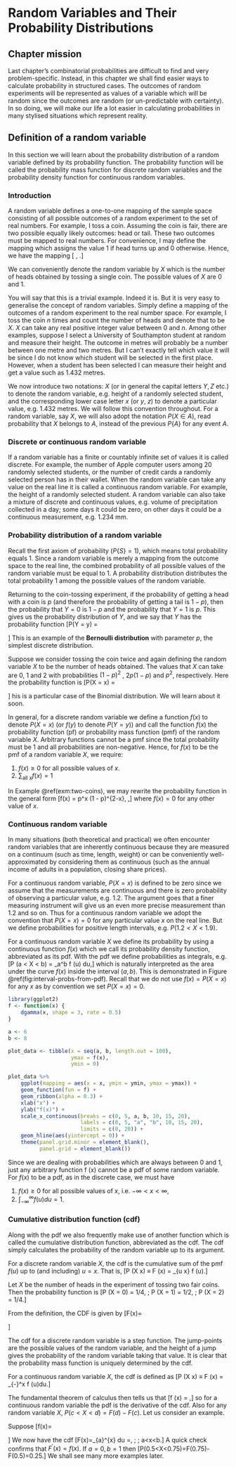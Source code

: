# Random Variables and Their Probability Distributions

## Chapter mission

Last chapter's combinatorial probabilities are difficult to find and very problem-specific. Instead,
in this chapter we shall find easier ways to calculate probability in structured cases. The outcomes
of random experiments will be represented as values of a variable which will be random since the
outcomes are random (or un-predictable with certainty). In so doing, we will make our life a lot
easier in calculating probabilities in many stylised situations which represent reality. 

## Definition of a random variable

In this section we will learn about the probability distribution of a random variable defined by
its probability function. The probability function will be called the probability mass function for
discrete random variables and the probability density function for continuous random variables.

### Introduction

A random variable defines a one-to-one mapping of the sample space consisting of all possible
outcomes of a random experiment to the set of real numbers. For example, I toss a coin. Assuming
the coin is fair, there are two possible equally likely outcomes: head or tail. These two outcomes
must be mapped to real numbers. For convenience, I may define the mapping which assigns the
value 1 if head turns up and 0 otherwise. Hence, we have the mapping
\[\text{Head} \rightarrow 1, \text{Tail} \rightarrow 0.\]

We can conveniently denote the random variable by $X$ which is the number of heads obtained by
tossing a single coin. The possible values of $X$ are $0$ and $1$.

You will say that this is a trivial example. Indeed it is. But it is very easy to generalise the
concept of random variables. Simply define a mapping of the outcomes of a random experiment
to the real number space. For example, I toss the coin $n$ times and count the number of heads
and denote that to be $X$. $X$ can take any real positive integer value between $0$ and
$n$. Among other examples, suppose I select a University of Southampton student at random and
measure their height. The outcome in metres will probably be a number between one metre 
and two metres. 
But I can't exactly tell which value it will be since I do not know which student will be
selected in the first place. However, when a student has been selected I can measure their height
and get a value such as $1.432$ metres.

We now introduce two notations: $X$ (or in general the capital letters $Y, Z$ etc.) to denote the
random variable, e.g. height of a randomly selected student, and the corresponding lower case letter
$x$ (or $y$, $z$) to denote a particular value, e.g. 1.432 metres. We will follow this convention throughout.
For a random variable, say $X$, we will also adopt the notation $P (X \in A)$, read
probability that $X$
belongs to $A$, instead of the previous $P \{A\}$ for any event $A$.


### Discrete or continuous random variable

If a random variable has a finite or countably infinite set of values it is called discrete. For example,
the number of Apple computer users among 20 randomly selected students, or the number of credit
cards a randomly selected person has in their wallet.
When the random variable can take any value on the real line it is called a continuous random
variable. For example, the height of a randomly selected student. A random variable can also take
a mixture of discrete and continuous values, e.g. volume of precipitation collected in a day; some
days it could be zero, on other days it could be a continuous measurement, e.g. 1.234 mm.

### Probability distribution of a random variable


Recall the first axiom of probability ($P \{S\} = 1$), which means total probability equals 1. 
Since a random variable is merely a mapping from the outcome space to the real line, the combined
probability of all possible values of the random variable must be equal to 1.
A probability distribution distributes the total probability 1 among the
possible values of the random variable.

:::{.example}
Returning to the coin-tossing experiment, if the probability of getting a head with
a coin is $p$ (and therefore the probability of getting a tail is $1 - p$), 
then the probability that $Y = 0$
is $1 - p$ and the probability that $Y = 1$ is $p$. 
This gives us the probability distribution of $Y$, and we
say that $Y$ has the probability function
\[P(Y = y) = \begin{cases} 1-p & \text{for $y = 0$} \\
p & \text{for $y = 1$.} \end{cases}\]
This is an example of the **Bernoulli distribution** with parameter $p$, the simplest discrete
distribution.
:::

:::{.example #two-coins}
Suppose we consider tossing the coin twice and again defining the random variable
$X$ to be the number of heads obtained. The values that $X$ can take are $0$, $1$ and $2$ 
with probabilities
$(1 - p)^2$ , $2p(1 - p)$ and $p^2$, respectively. Here the probability function is
\[P(X = x) = \begin{cases}
  (1 - p)^2 & \text{for $x = 0$} \\
  2p(1 - p) & \text{for $x = 1$} \\
  p^2 & \text{for $x = 2$.}
  \end{cases}\]
his is a particular case of the Binomial distribution. We will learn about it soon.
:::

In general, for a discrete random variable we define a function $f(x)$ to denote $P (X = x)$
(or $f (y)$ to denote $P (Y = y)$) and call the function $f (x)$
the probability function (pf) or probability
mass function (pmf) of the random variable $X$. Arbitrary functions cannot be a pmf since the
total probability must be 1 and all probabilities are non-negative. Hence, for $f (x)$ to be the pmf
of a random variable $X$, we require:

1. $f (x) \geq 0$ for all possible values of $x$.
2. $\sum_{\text{all $x$}} f (x) = 1$

In Example \@ref(exm:two-coins), we may rewrite the probability function in the general form
\[f(x) = \binom{2}{x} p^x (1 - p)^{2-x}, \text{for $x = 0, 1, 2$},\]
where $f (x) = 0$ for any other value of $x$.

### Continuous random variable

In many situations (both theoretical and practical) we often encounter random variables that are
inherently continuous because they are measured on a continuum (such as time, length, weight)
or can be conveniently well-approximated by considering them as continuous (such as the annual
income of adults in a population, closing share prices).

For a continuous random variable, $P (X = x)$ is defined to be zero since we assume that the
measurements are continuous and there is zero probability of observing a particular value, e.g. $1.2$.
The argument goes that a finer measuring instrument will give us an even more precise 
measurement than $1.2$ and so on. Thus for a continuous random variable we adopt the
convention that
$P (X = x) = 0$ for any particular value $x$ on the real line. 
But we define probabilities for positive
length intervals, e.g. $P (1.2 < X < 1.9)$.

For a continuous random variable $X$ we define its probability by using a continuous function
$f(x)$ which we call its probability density function, abbreviated as its pdf. With the pdf we define
probabilities as integrals, e.g.
\[P (a < X < b) = \int_a^b f (u) du,\]
which is naturally interpreted as the area under the curve $f (x)$ inside the interval $(a, b)$. 
This is demonstrated in Figure \@ref(fig:interval-probs-from-pdf).
Recall
that we do not use $f (x) = P (X = x)$ for any $x$ as by convention we set $P(X = x) = 0$.

```r
library(ggplot2)
f <- function(x) {
    dgamma(x, shape = 3, rate = 0.5)
}

a <- 6
b <- 8

plot_data <- tibble(x = seq(a, b, length.out = 100),
                    ymax = f(x),
                    ymin = 0)

plot_data %>%
    ggplot(mapping = aes(x = x, ymin = ymin, ymax = ymax)) + 
    geom_function(fun = f) +
    geom_ribbon(alpha = 0.3) +
    xlab("x") +
    ylab("f(x)") +
    scale_x_continuous(breaks = c(0, 5, a, b, 10, 15, 20),
                       labels = c(0, 5, "a", "b", 10, 15, 20),
                       limits = c(0, 20)) +
    geom_hline(aes(yintercept = 0)) +
    theme(panel.grid.minor = element_blank(),
          panel.grid = element_blank())
```

Since we are dealing with probabilities which are always between $0$ and $1$, just any arbitrary
function f (x) cannot be a pdf of some random variable. For $f (x)$ to be a pdf, as in the discrete
case, we must have

1. $f (x) \geq 0$ for all possible values of $x$, i.e. $-\infty < x < \infty$,
2. $\int_{-\infty}^{\infty} f (u)du = 1$.

### Cumulative distribution function (cdf)

Along with the pdf we also frequently make use of another function which is called the cumulative
distribution function, abbreviated as the cdf. The cdf simply calculates the probability of the
random variable up to its argument.

For a discrete random variable $X$, the cdf is the cumulative sum
of the pmf $f(u)$ up to (and including) $u = x$. That is,
\[P (X \leq x) ≡ F (x) = \sum_{u \leq x} f (u).\]

:::{.example}
Let $X$ be the number of heads in the experiment of tossing two fair coins. Then
the probability function is
\[P (X = 0) = 1/4, \; P (X = 1) = 1/2, \; P (X = 2) = 1/4.\]

From the definition, the CDF is given by
\[F(x)= \begin{cases}0 & \text { if } x<0 \\ 1 / 4 & \text { if } 0 \leq x<1 \\ 3 / 4 & \text { if } 1 \leq x<2 \\ 1 & \text { if } x \geq 2\end{cases}\]
:::

<!-- TODO: check use of r.v. as abbreviation -->
The cdf for a discrete random variable is a step function. The jump-points are the
possible values of the random variable, and the height of a jump gives the probability of
the random variable taking that value. It is clear that the probability mass function is uniquely
determined by the cdf.

For a continuous random variable $X$, the cdf is defined as
\[P (X \leq x) ≡ F (x) = \int_{-\infty}^x f (u)du.\]

The fundamental theorem of calculus then tells us that
\[f (x) = \frac{dF (x)}{dx},\]
so for a continuous random variable the pdf is the derivative of the cdf. Also for any random
variable $X$, $P (c < X < d) = F (d) - F (c)$. Let us consider an example.

:::{.example name="Uniform distribution"}
Suppose
\[f(x)= \begin{cases}\frac{1}{b-a} & \text { if } a<x<b \\ 0 & \text { otherwise.}\end{cases}\]
We now have the cdf 
\[F(x)=\int_{a}^{x} \frac{1}{b-a} du =\frac{x-a}{b-a}, \; \; a<x<b.\]
A quick check confirms that $F^{\prime}(x)=f(x)$. If $a=0, b=1$ 
then 
\[P(0.5<X<0.75)=F(0.75)-F(0.5)=0.25.\] We shall see many more examples later.
:::
